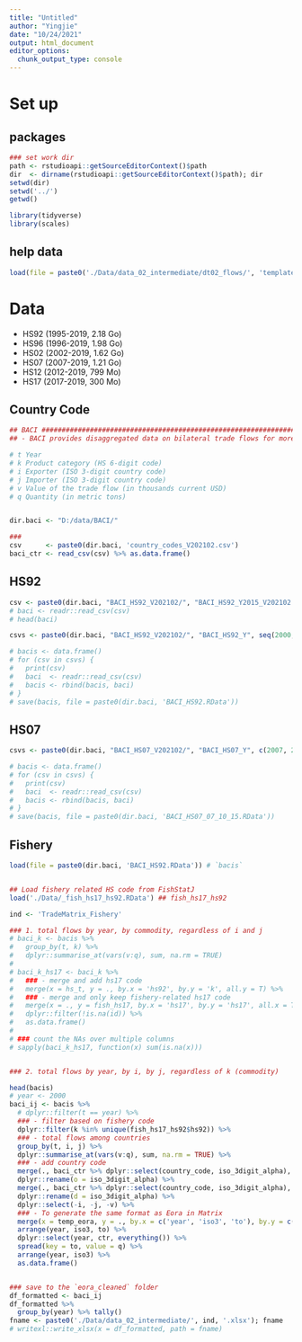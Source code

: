 ```yaml
---
title: "Untitled"
author: "Yingjie"
date: "10/24/2021"
output: html_document
editor_options: 
  chunk_output_type: console
---
```







# Set up

## packages
```r
### set work dir
path <- rstudioapi::getSourceEditorContext()$path
dir  <- dirname(rstudioapi::getSourceEditorContext()$path); dir
setwd(dir)
setwd('../')
getwd()

library(tidyverse)
library(scales)
```


## help data
```r
load(file = paste0('./Data/data_02_intermediate/dt02_flows/', 'template_eora.RData')) # `temp_eora`
```



# Data

- HS92 (1995-2019, 2.18 Go)
- HS96 (1996-2019, 1.98 Go)
- HS02 (2002-2019, 1.62 Go)
- HS07 (2007-2019, 1.21 Go)
- HS12 (2012-2019, 799 Mo)
- HS17 (2017-2019, 300 Mo)


## Country Code
```r
## BACI ############################################################################################
## - BACI provides disaggregated data on bilateral trade flows for more than 5000 products and 200 countries. 

# t	Year
# k	Product category (HS 6-digit code)
# i	Exporter (ISO 3-digit country code)
# j	Importer (ISO 3-digit country code)
# v	Value of the trade flow (in thousands current USD)
# q	Quantity (in metric tons)


dir.baci <- "D:/data/BACI/"

###
csv      <- paste0(dir.baci, 'country_codes_V202102.csv')
baci_ctr <- read_csv(csv) %>% as.data.frame()
```

## HS92
```r

csv <- paste0(dir.baci, "BACI_HS92_V202102/", "BACI_HS92_Y2015_V202102.csv"); csv
# baci <- readr::read_csv(csv)
# head(baci)

csvs <- paste0(dir.baci, "BACI_HS92_V202102/", "BACI_HS92_Y", seq(2000, 2015, 5), "_V202102.csv"); csvs

# bacis <- data.frame()
# for (csv in csvs) {
#   print(csv)
#   baci  <- readr::read_csv(csv)
#   bacis <- rbind(bacis, baci)
# }
# save(bacis, file = paste0(dir.baci, 'BACI_HS92.RData'))
```


## HS07
```r
csvs <- paste0(dir.baci, "BACI_HS07_V202102/", "BACI_HS07_Y", c(2007, 2010, 2015), "_V202102.csv"); csvs

# bacis <- data.frame()
# for (csv in csvs) {
#   print(csv)
#   baci  <- readr::read_csv(csv)
#   bacis <- rbind(bacis, baci)
# }
# save(bacis, file = paste0(dir.baci, 'BACI_HS07_07_10_15.RData'))
```



## Fishery
```r

load(file = paste0(dir.baci, 'BACI_HS92.RData')) # `bacis`


## Load fishery related HS code from FishStatJ
load('./Data/_fish_hs17_hs92.RData') ## fish_hs17_hs92  

ind <- 'TradeMatrix_Fishery'

### 1. total flows by year, by commodity, regardless of i and j
# baci_k <- bacis %>% 
#   group_by(t, k) %>%
#   dplyr::summarise_at(vars(v:q), sum, na.rm = TRUE)
# 
# baci_k_hs17 <- baci_k %>%
#   ### - merge and add hs17 code
#   merge(x = hs_t, y = ., by.x = 'hs92', by.y = 'k', all.y = T) %>%
#   ### - merge and only keep fishery-related hs17 code
#   merge(x = ., y = fish_hs17, by.x = 'hs17', by.y = 'hs17', all.x = T) %>%
#   dplyr::filter(!is.na(id)) %>%
#   as.data.frame()
# 
# ### count the NAs over multiple columns
# sapply(baci_k_hs17, function(x) sum(is.na(x)))


### 2. total flows by year, by i, by j, regardless of k (commodity) 

head(bacis)
# year <- 2000
baci_ij <- bacis %>% 
  # dplyr::filter(t == year) %>%
  ### - filter based on fishery code
  dplyr::filter(k %in% unique(fish_hs17_hs92$hs92)) %>%
  ### - total flows among countries
  group_by(t, i, j) %>%
  dplyr::summarise_at(vars(v:q), sum, na.rm = TRUE) %>%
  ### - add country code 
  merge(., baci_ctr %>% dplyr::select(country_code, iso_3digit_alpha), by.x = 'i', by.y = 'country_code', all.x = T) %>%
  dplyr::rename(o = iso_3digit_alpha) %>%
  merge(., baci_ctr %>% dplyr::select(country_code, iso_3digit_alpha), by.x = 'j', by.y = 'country_code', all.x = T) %>%
  dplyr::rename(d = iso_3digit_alpha) %>%
  dplyr::select(-i, -j, -v) %>%
  ### - To generate the same format as Eora in Matrix
  merge(x = temp_eora, y = ., by.x = c('year', 'iso3', 'to'), by.y = c('t', 'o', 'd'), all.x = T) %>%
  arrange(year, iso3, to) %>%
  dplyr::select(year, ctr, everything()) %>%
  spread(key = to, value = q) %>%
  arrange(year, iso3) %>%
  as.data.frame()


### save to the `eora_cleaned` folder 
df_formatted <- baci_ij 
df_formatted %>%
  group_by(year) %>% tally()
fname <- paste0('./Data/data_02_intermediate/', ind, '.xlsx'); fname
# writexl::write_xlsx(x = df_formatted, path = fname)
```


